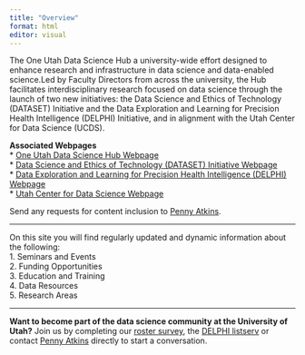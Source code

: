 ```yaml
---
title: "Overview"
format: html
editor: visual
---
```


The One Utah Data Science Hub a university-wide effort designed to enhance research and infrastructure in data science and data-enabled science.Led by Faculty Directors from across the university, the Hub facilitates interdisciplinary research focused on data science through the launch of two new initiatives: the Data Science and Ethics of Technology (DATASET) Initiative and the Data Exploration and Learning for Precision Health Intelligence (DELPHI) Initiative, and in alignment with the Utah Center for Data Science (UCDS).

**Associated Webpages**\
\* [One Utah Data Science Hub Webpage](https://www.research.utah.edu/one-utah-data-science-hub/)\
\* [Data Science and Ethics of Technology (DATASET) Initiative Webpage](https://www.research.utah.edu/one-utah-data-science-hub/data-science-ethics-of-technology-initiative-dataset/)\
\* [Data Exploration and Learning for Precision Health Intelligence (DELPHI) Webpage](https://uofuhealth.utah.edu/delphi-data-science-initiative)\
\* [Utah Center for Data Science Webpage](https://datascience.utah.edu/)

Send any requests for content inclusion to [Penny Atkins](mailto:penny.atkins@hsc.utah.edu?subject=Utah%20Data%20Science%20GitHub%20Page%20Request).

------------------------------------------------------------------------

On this site you will find regularly updated and dynamic information about the following:\
1. Seminars and Events\
2. Funding Opportunities\
3. Education and Training\
4. Data Resources\
5. Research Areas

------------------------------------------------------------------------

**Want to become part of the data science community at the University of Utah?** Join us by completing our [roster survey](https://utah.sjc1.qualtrics.com/jfe/form/SV_2irufNe2jfxhO8C), the [DELPHI listserv](https://www.lists.utah.edu/wws/subscribe/delphi?previous_action=info) or contact [Penny Atkins](mailto:pennyatkins@hsc.utah.edu?subject=One%20Utah%20Data%20Science%20Hub%20Interest) directly to start a conversation.
